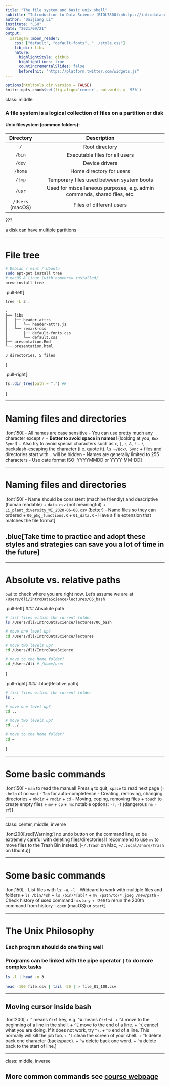 ```yaml
---
title: "The file system and basic unix shell"
subtitle: "Introduction to Data Science (BIOL7800)\nhttps://introdatasci.dlilab.com/"
author: "Daijiang Li"
institute: "LSU"
date: "2021/09/21"
output:
  xaringan::moon_reader:
    css: ["default", "default-fonts", "../style.css"]
    lib_dir: libs
    nature:
      highlightStyle: github
      highlightLines: true
      countIncrementalSlides: false
      beforeInit: "https://platform.twitter.com/widgets.js"
---
```


```r
options(htmltools.dir.version = FALSE)
knitr::opts_chunk$set(fig.align='center', out.width = '95%')
```

class: middle

### A file system is a logical collection of files on a partition or disk

#### Unix filesystem (common folders):

|     Directory    |                                Description                               |
|:----------------:|:------------------------------------------------------------------------:|
|        `/`       | Root directory                                                           |
|      `/bin`      | Executable files for all users                                           |
|      `/dev`      | Device drivers                                                           |
|      `/home`     | Home directory for users                                                 |
|      `/tmp`      | Temporary files used between system boots                                |
|      `/usr`      | Used for miscellaneous purposes, e.g. admin commands, shared files, etc. |
| `/Users` (macOS) | Files of different users                                                 |


???

a disk can have multiple partitions

---

# File tree

```bash
# Debian / mint / Ubuntu
sudo apt-get install tree
# macOS & linux (with homebrew installed)
brew install tree
```

.pull-left[

```bash
tree -L 3 .
```

```
.
├── libs
│   ├── header-attrs
│   │   └── header-attrs.js
│   └── remark-css
│       ├── default-fonts.css
│       └── default.css
├── presentation.Rmd
└── presentation.html

3 directories, 5 files
```
]

.pull-right[

```r
fs::dir_tree(path = ".") #R
```

]

---

# Naming files and directories

.font150[
- All names are case sensitive
- You can use pretty much any character except `/`
    + **Better to avoid space in names!** (looking at you, `Box Sync`!)
    + Also try to avoid special characters such as `>`, `|`, `:`, `&`, `!`
    + `\` backslash-escaping the character (i.e. quote it). `ls ~/Box\ Sync`
    + files and directories start with `.` will be hidden
- Names are generally limited to 255 characters
- Use date format ISO: YYYYMMDD or YYYY-MM-DD
]

---

# Naming files and directories

.font150[
- Name should be consistent (machine friendly) and descriptive (human readable)
    + `data.csv` (not meaningful) 
    + `Li_plant_diversity_WI_2020-06-08.csv` (better)
- Name files so they can ordered 
    + `00_pkg_functions.R`
    + `01_data.R`
- Have a file extension that matches the file format
]

## .blue[Take time to practice and adopt these styles and strategies can save you a lot of time in the future]

---

# Absolute vs. relative paths

`pwd` to check where you are right now. Let's assume we are at `/Users/dli/IntroDataScience/lectures/06_bash`

.pull-left[
### Absolute path

```bash
# list files within the current folder
ls /Users/dli/IntroDataScience/lectures/06_bash

# move one level up?
cd /Users/dli/IntroDataScience/lectures 

# move two levels up?
cd /Users/dli/IntroDataScience 

# move to the home folder?
cd /Users/dli # /home/user
```
]


.pull-right[
### .blue[Relative path]

```bash
# list files within the current folder
ls .

# move one level up?
cd ..

# move two levels up?
cd ../..

# move to the home folder?
cd ~
```
]


---


# Some basic commands

.font150[
- `man` to read the manual! Press `q` to quit, `space` to read next page (`--help` of no `man`)
- `Tab` for auto-completence
- Creating, removing, changing directories
    + `mkdir`
    + `rmdir`
    + `cd`
- Moving, coping, removing files
    + `touch` to create empty files
    + `mv`
    + `cp`
    + `rm`: notable options: `-r`, `-f` (dangerous `rm -rf`)
]

---

class: center, middle, inverse

.font200[.red[Warning:] no undo button on the command line, so be extremely careful with deleting files/directories! I recommend to use `mv` to move files to the Trash Bin instead. (`~/.Trash` on Mac, `~/.local/share/Trash` on Ubuntu)]

---

# Some basic commands

.font150[
- List files with `ls`: `-a`, `-l`
- Wildcard to work with multiple files and folders
    + `ls /bin/*sh`
    + `ls /bin/*[ab]*`
    + `mv /path/to/*.jpeg /new/path`
- Check history of used command `history`
    + `!200` to rerun the 200th command from history
- `open` (macOS) or `start`
]

---

# The Unix Philosophy

### Each program should **do one thing well**

### Programs can be linked with the pipe operator `|` to do more complex tasks

```bash
ls -l | head -n 3

head -100 file.csv | tail -20 | > file_81_100.csv
```

---

## Moving cursor inside bash

.font200[
+ `^` means `Ctrl` key, e.g. `^A` means `Ctrl+A`.
+ `^A` move to the beginning of a line in the shell.
+ `^E` move to the end of a line.
+ `^C` cancel what you are doing. If it does not work, try `^\`.
+ `^D` end of a line. This normally will kill the job too.
+ `^L` clean the screen of your shell.
+ `^h` delete back one character (backspace).
+ `^w` delete back one word.
+ `^u` delete back to the start of line.
]

---

class: middle, inverse

## More common commands see [course webpage](https://introdatasci.dlilab.com/2021-08-18-shell-commands/)
